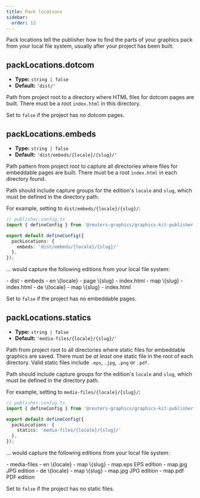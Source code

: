 ```yaml
---
title: Pack locations
sidebar:
  order: 12
---
```



Pack locations tell the publisher how to find the parts of your graphics pack from your local file system, usually after your project has been built.

## packLocations.dotcom

- **Type:** `string | false`
- **Default:** `'dist/'`

Path from project root to a directory where HTML files for dotcom pages are built. There must be a root `index.html` in this directory.

Set to `false` if the project has no dotcom pages.

## packLocations.embeds

- **Type:** `string | false`
- **Default:** `'dist/embeds/{locale}/{slug}/'`

Path pattern from project root to capture all directories where files for embeddable pages are built. There must be a root `index.html` in each directory found.

Path should include capture groups for the edition's `locale` and `slug`, which must be defined in the directory path. 

For example, setting to `dist/embeds/{locale}/{slug}/`:

```typescript
// publisher.config.ts
import { defineConfig } from '@reuters-graphics/graphics-kit-publisher';

export default defineConfig({
  packLocations: {
    embeds: 'dist/embeds/{locale}/{slug}/'
  },
});
```

... would capture the following editions from your local file system:

<FileTree>
- dist
  - embeds
    - en \{locale}
      - page \{slug}
        - index.html
      - map \{slug}
        - index.html
    - de \{locale}
      - map \{slug}
        - index.html
</FileTree>

Set to `false` if the project has no embeddable pages.

## packLocations.statics

- **Type:** `string | false`
- **Default:** `'media-files/{locale}/{slug}/'`

Path from project root to all directories where static files for embeddable graphics are saved. There must be *at least* one static file in the root of each directory. Valid static files include `.eps`, `.jpg`, `.png` or `.pdf`.

Path should include capture groups for the edition's `locale` and `slug`, which must be defined in the directory path. 

For example, setting to `media-files/{locale}/{slug}/`:

```typescript
// publisher.config.ts
import { defineConfig } from '@reuters-graphics/graphics-kit-publisher';

export default defineConfig({
  packLocations: {
    statics: 'media-files/{locale}/{slug}/'
  },
});
```

... would capture the following editions from your local file system:


<FileTree>
- media-files
  - en \{locale}
    - map \{slug}
      - map.eps EPS edition
      - map.jpg JPG edition
  - de \{locale}
    - map \{slug}
      - map.jpg JPG edition
      - map.pdf PDF edition
</FileTree>

Set to `false` if the project has no static files.